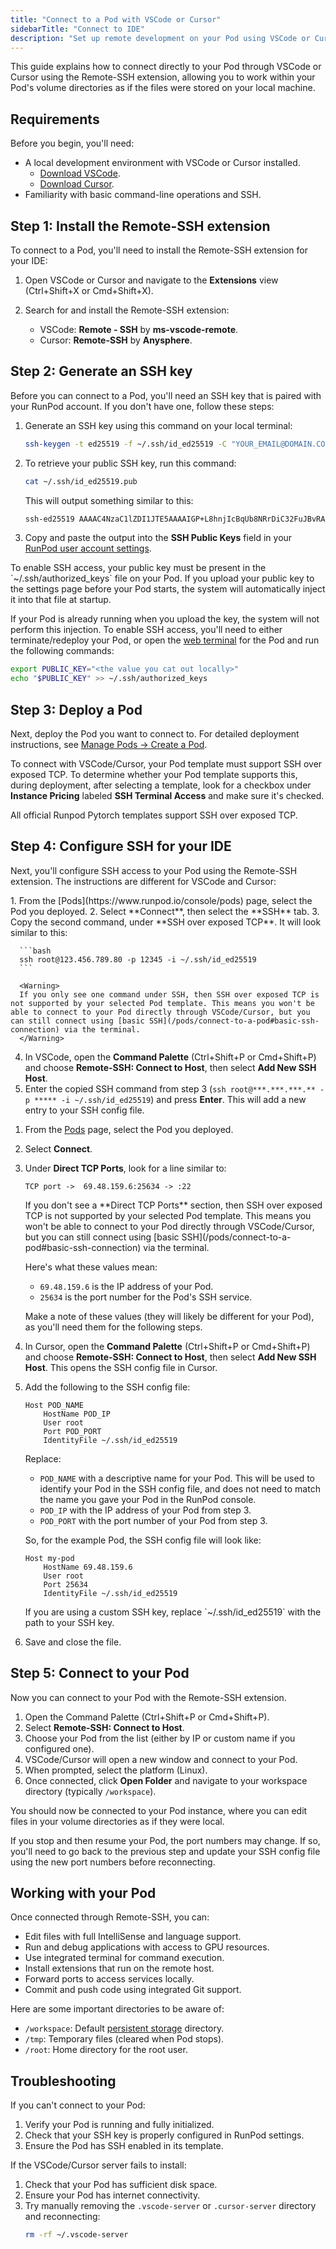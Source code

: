 ```yaml
---
title: "Connect to a Pod with VSCode or Cursor"
sidebarTitle: "Connect to IDE"
description: "Set up remote development on your Pod using VSCode or Cursor."
---
```


This guide explains how to connect directly to your Pod through VSCode or Cursor using the Remote-SSH extension, allowing you to work within your Pod's volume directories as if the files were stored on your local machine.

## Requirements

Before you begin, you'll need:

- A local development environment with VSCode or Cursor installed.
  - [Download VSCode](https://code.visualstudio.com/download).
  - [Download Cursor](https://cursor.sh/).
- Familiarity with basic command-line operations and SSH.

## Step 1: Install the Remote-SSH extension

To connect to a Pod, you'll need to install the Remote-SSH extension for your IDE:

   1. Open VSCode or Cursor and navigate to the **Extensions** view (Ctrl+Shift+X or Cmd+Shift+X).

   2. Search for and install the Remote-SSH extension:
      - VSCode: **Remote - SSH** by **ms-vscode-remote**.
      - Cursor: **Remote-SSH** by **Anysphere**.

## Step 2: Generate an SSH key

Before you can connect to a Pod, you'll need an SSH key that is paired with your RunPod account. If you don't have one, follow these steps:
1. Generate an SSH key using this command on your local terminal:

   ```sh
   ssh-keygen -t ed25519 -f ~/.ssh/id_ed25519 -C "YOUR_EMAIL@DOMAIN.COM"
   ```

2. To retrieve your public SSH key, run this command:

    ```sh
    cat ~/.ssh/id_ed25519.pub
    ```
    This will output something similar to this:

    ```sh
    ssh-ed25519 AAAAC4NzaC1lZDI1JTE5AAAAIGP+L8hnjIcBqUb8NRrDiC32FuJBvRA0m8jLShzgq6BQ YOUR_EMAIL@DOMAIN.COM
    ```

3.  Copy and paste the output into the **SSH Public Keys** field in your [RunPod user account settings](https://www.runpod.io/console/user/settings).

<Warning>
To enable SSH access, your public key must be present in the `~/.ssh/authorized_keys` file on your Pod. If you upload your public key to the settings page before your Pod starts, the system will automatically inject it into that file at startup.

If your Pod is already running when you upload the key, the system will not perform this injection. To enable SSH access, you'll need to either terminate/redeploy your Pod, or open the [web terminal](/pods/connect-to-a-pod#web-terminal-connection) for the Pod and run the following commands:

```sh
export PUBLIC_KEY="<the value you cat out locally>"
echo "$PUBLIC_KEY" >> ~/.ssh/authorized_keys
```
</Warning>

## Step 3: Deploy a Pod

Next, deploy the Pod you want to connect to. For detailed deployment instructions, see [Manage Pods -> Create a Pod](/pods/manage-pods#create-a-pod).

To connect with VSCode/Cursor, your Pod template must support SSH over exposed TCP. To determine whether your Pod template supports this, during deployment, after selecting a template, look for a checkbox under **Instance Pricing** labeled **SSH Terminal Access** and make sure it's checked.

<Tip>
All official Runpod Pytorch templates support SSH over exposed TCP.
</Tip>


## Step 4: Configure SSH for your IDE

Next, you'll configure SSH access to your Pod using the Remote-SSH extension. The instructions are different for VSCode and Cursor:

<Tabs>

  <Tab title="VSCode">
   1. From the [Pods](https://www.runpod.io/console/pods) page, select the Pod you deployed.
   2. Select **Connect**, then select the **SSH** tab.
   3. Copy the second command, under **SSH over exposed TCP**. It will look similar to this:
   
      ```bash
      ssh root@123.456.789.80 -p 12345 -i ~/.ssh/id_ed25519
      ```

      <Warning>
      If you only see one command under SSH, then SSH over exposed TCP is not supported by your selected Pod template. This means you won't be able to connect to your Pod directly through VSCode/Cursor, but you can still connect using [basic SSH](/pods/connect-to-a-pod#basic-ssh-connection) via the terminal.
      </Warning>

   4. In VSCode, open the **Command Palette** (Ctrl+Shift+P or Cmd+Shift+P) and choose **Remote-SSH: Connect to Host**, then select **Add New SSH Host**.
   5. Enter the copied SSH command from step 3 (`ssh root@***.***.***.** -p ***** -i ~/.ssh/id_ed25519`) and press **Enter**. This will add a new entry to your SSH config file.

  </Tab>

  <Tab title="Cursor">

1. From the [Pods](https://www.runpod.io/console/pods) page, select the Pod you deployed.

2. Select **Connect**.
3. Under **Direct TCP Ports**, look for a line similar to:

   ```
   TCP port ->  69.48.159.6:25634 -> :22
   ```

   <Warning>
   If you don't see a **Direct TCP Ports** section, then SSH over exposed TCP is not supported by your selected Pod template. This means you won't be able to connect to your Pod directly through VSCode/Cursor, but you can still connect using [basic SSH](/pods/connect-to-a-pod#basic-ssh-connection) via the terminal.
   </Warning>

   Here's what these values mean:
   - `69.48.159.6` is the IP address of your Pod.
   - `25634` is the port number for the Pod's SSH service.

   Make a note of these values (they will likely be different for your Pod), as you'll need them for the following steps.

4. In Cursor, open the **Command Palette** (Ctrl+Shift+P or Cmd+Shift+P) and choose **Remote-SSH: Connect to Host**, then select **Add New SSH Host**. This opens the SSH config file in Cursor.

5. Add the following to the SSH config file:

   ```
   Host POD_NAME
       HostName POD_IP
       User root
       Port POD_PORT
       IdentityFile ~/.ssh/id_ed25519
   ```

   Replace:
   - `POD_NAME` with a descriptive name for your Pod. This will be used to identify your Pod in the SSH config file, and does not need to match the name you gave your Pod in the RunPod console.
   - `POD_IP` with the IP address of your Pod from step 3.
   - `POD_PORT` with the port number of your Pod from step 3.

   So, for the example Pod, the SSH config file will look like:

   ```
   Host my-pod
       HostName 69.48.159.6
       User root
       Port 25634
       IdentityFile ~/.ssh/id_ed25519
   ```

   <Note>
   If you are using a custom SSH key, replace `~/.ssh/id_ed25519` with the path to your SSH key.
   </Note>

6. Save and close the file.

  </Tab>

</Tabs>

## Step 5: Connect to your Pod

Now you can connect to your Pod with the Remote-SSH extension.

1. Open the Command Palette (Ctrl+Shift+P or Cmd+Shift+P).
2. Select **Remote-SSH: Connect to Host**.
3. Choose your Pod from the list (either by IP or custom name if you configured one).
4. VSCode/Cursor will open a new window and connect to your Pod.
5. When prompted, select the platform (Linux).
6. Once connected, click **Open Folder** and navigate to your workspace directory (typically `/workspace`).

You should now be connected to your Pod instance, where you can edit files in your volume directories as if they were local.

<Warning >
If you stop and then resume your Pod, the port numbers may change. If so, you'll need to go back to the previous step and update your SSH config file using the new port numbers before reconnecting.
</Warning>

## Working with your Pod

Once connected through Remote-SSH, you can:

- Edit files with full IntelliSense and language support.
- Run and debug applications with access to GPU resources.
- Use integrated terminal for command execution.
- Install extensions that run on the remote host.
- Forward ports to access services locally.
- Commit and push code using integrated Git support.

Here are some important directories to be aware of:

- `/workspace`: Default [persistent storage](/pods/storage/types) directory.
- `/tmp`: Temporary files (cleared when Pod stops).
- `/root`: Home directory for the root user.

## Troubleshooting

If you can't connect to your Pod:

1. Verify your Pod is running and fully initialized.
2. Check that your SSH key is properly configured in RunPod settings.
3. Ensure the Pod has SSH enabled in its template.

If the VSCode/Cursor server fails to install:

1. Check that your Pod has sufficient disk space.
2. Ensure your Pod has internet connectivity.
3. Try manually removing the `.vscode-server` or `.cursor-server` directory and reconnecting:
   ```sh
   rm -rf ~/.vscode-server
   ```
